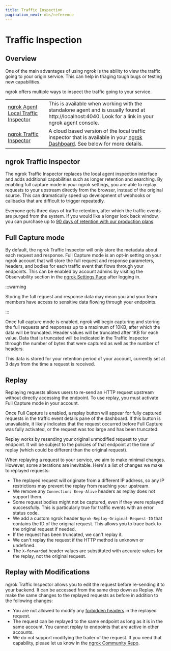 ```yaml
---
title: Traffic Inspection
pagination_next: obs/reference
---
```


# Traffic Inspection

## Overview

One of the main advantages of using ngrok is the ability to view the traffic going
to your origin service. This can help in triaging tough bugs or testing new capabilities.

ngrok offers multiple ways to inspect the traffic going to your service.

|                                                                              |                                                                                                                                                                                           |
| ---------------------------------------------------------------------------- | ----------------------------------------------------------------------------------------------------------------------------------------------------------------------------------------- |
| [ngrok Agent Local Traffic Inspector](/docs/agent/web-inspection-interface/) | This is available when working with the standalone agent and is usually found at http://localhost:4040. Look for a link in your ngrok agent console.                                      |
| [ngrok Traffic Inspector](#ngrok-traffic-inspector)                          | A cloud based version of the local traffic inspector that is available in your [ngrok Dashboard](https://dashboard.ngrok.com/observability/traffic-insights). See below for more details. |

## ngrok Traffic Inspector

The ngrok Traffic Inspector replaces the local agent inspection interface and adds additional capabilities such as longer retention and searching.
By enabling full capture mode in your ngrok settings, you are able to replay requests to your upstream directly from the browser, instead of the original source.
This can dramatically speed up development of webhooks or callbacks that are difficult to trigger repeatedly.

Everyone gets three days of traffic retention, after which the traffic events are purged from the system. If you would like a longer look back window, you can purchase up to [90 days of retention with our production plans](https://ngrok.com/pricing).

## Full Capture mode

By default, the ngrok Traffic Inspector will only store the metadata about each request and response. Full Capture mode is an opt-in setting on your ngrok account that will store the full request and response parameters, headers, and bodies for each traffic event that flows through your endpoints.
This can be enabled by account admins by visiting the Observability section in the [ngrok Settings Page](https://dashboard.ngrok.com/settings#observability) after logging in.

:::warning

Storing the full request and response data may mean you and your team members have access to sensitive data flowing through your endpoints.

:::

Once full capture mode is enabled, ngrok will begin capturing and storing the full requests and responses up to a maximum of 10KB, after which the data will be truncated. Header values will be truncated after 1KB for each value.
Data that is truncated will be indicated in the Traffic Inspector through the number of bytes that were captured as well as the number of headers.

This data is stored for your retention period of your account, currently set at 3 days from the time a request is received.

## Replay

Replaying requests allows users to re-send an HTTP request upstream without directly accessing the endpoint. To use replay, you must activate Full Capture mode in your account.

Once Full Capture is enabled, a replay button will appear for fully captured requests in the traffic event details pane of the dashboard. If this button is unavailable, it likely indicates that the request occurred before Full Capture was fully activated, or the request was too large and has been truncated.

Replay works by resending your original unmodified request to your endpoint. It will be subject to the policies of that endpoint at the time of replay (which could be different than the original request).

When replaying a request to your service, we aim to make minimal changes. However, some alterations are inevitable. Here's a list of changes we make to replayed requests:

- The replayed request will originate from a different IP address, so any IP restrictions may prevent the replay from reaching your upstream.
- We remove any `Connection: Keep-Alive` headers as replay does not support them.
- Some request bodies might not be captured, even if they were replayed successfully. This is particularly true for traffic events with an error status code.
- We add a custom ngrok header `Ngrok-Replay-Original-Request-ID` that contains the ID of the original request. This allows you to trace back to the original request if needed.
- If the request has been truncated, we can't replay it.
- We can't replay the request if the HTTP method is unknown or undefined.
- The `X-forwarded` header values are substituted with accurate values for the replay, not the original request.

## Replay with Modifications

ngrok Traffic Inspector allows you to edit the request before re-sending it to your backend. It can be accessed from the same drop down as Replay. We make the same changes to the replayed requests as before in addition to the following changes:

- You are not allowed to modify any [forbidden headers](https://developer.mozilla.org/en-US/docs/Glossary/Forbidden_header_name) in the replayed request.
- The request can be replayed to the same endpoint as long as it is in the same account. You cannot replay to endpoints that are active in other accounts.
- We do not support modifying the trailer of the request. If you need that capability, please let us know in the [ngrok Community Repo](https://github.com/ngrok/ngrok).
